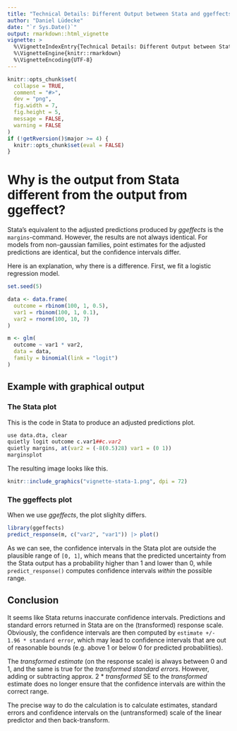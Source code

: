 ```yaml
---
title: "Technical Details: Different Output between Stata and ggeffects"
author: "Daniel Lüdecke"
date: "`r Sys.Date()`"
output: rmarkdown::html_vignette
vignette: >
  %\VignetteIndexEntry{Technical Details: Different Output between Stata and ggeffects}
  %\VignetteEngine{knitr::rmarkdown}
  %\VignetteEncoding{UTF-8}
---
```


```r
knitr::opts_chunk$set(
  collapse = TRUE,
  comment = "#>",
  dev = "png",
  fig.width = 7,
  fig.height = 5,
  message = FALSE,
  warning = FALSE
)
if (!getRversion()$major >= 4) {
  knitr::opts_chunk$set(eval = FALSE)
}
```

# Why is the output from Stata different from the output from ggeffect? 

Stata's equivalent to the adjusted predictions produced by _ggeffects_ is the `margins`-command. However, the results are not always identical. For models from non-gaussian families, point estimates for the adjusted predictions are identical, but the confidence intervals differ.

Here is an explanation, why there is a difference. First, we fit a logistic regression model.

```r
set.seed(5)

data <- data.frame(
  outcome = rbinom(100, 1, 0.5),
  var1 = rbinom(100, 1, 0.1),
  var2 = rnorm(100, 10, 7)
)

m <- glm(
  outcome ~ var1 * var2,
  data = data,
  family = binomial(link = "logit")
)
```

## Example with graphical output

### The Stata plot

This is the code in Stata to produce an adjusted predictions plot.

```r
use data.dta, clear
quietly logit outcome c.var1##c.var2
quietly margins, at(var2 = (-8(0.5)28) var1 = (0 1))
marginsplot
```

The resulting image looks like this.

```r
knitr::include_graphics("vignette-stata-1.png", dpi = 72)
```

### The ggeffects plot

When we use _ggeffects_, the plot slighlty differs.

```r
library(ggeffects)
predict_response(m, c("var2", "var1")) |> plot()
```

As we can see, the confidence intervals in the Stata plot are outside the plausible range of `[0, 1]`, which means that the predicted uncertainty from the Stata output has a probability higher than 1 and lower than 0, while `predict_response()` computes confidence intervals _within_ the possible range.

## Conclusion

It seems like Stata returns inaccurate confidence intervals. Predictions and standard errors returned in Stata are on the (transformed) response scale. Obviously, the confidence intervals are then computed by `estimate +/- 1.96 * standard error`, which may lead to confidence intervals that are out of reasonable bounds (e.g. above 1 or below 0 for predicted probabilities).

The _transformed estimate_ (on the response scale) is always between 0 and 1, and the same is true for the _transformed standard errors_. However, adding or subtracting approx. 2 * _transformed_ SE to the _transformed_ estimate does no longer ensure that the confidence intervals are within the correct range.

The precise way to do the calculation is to calculate estimates, standard errors and confidence intervals on the (untransformed) scale of the linear predictor and then back-transform.
